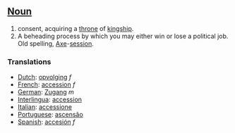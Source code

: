==[[Noun]]==

#consent, acquiring a [[throne]] of [[kingship]].
#A beheading process by which you may either win or lose a political job.  Old spelling, [[Axe]]-[[session]].


===Translations===
*[[Dutch]]: [[opvolging]] ''f''
*[[French]]: [[accession]] ''f''
*[[German]]: [[Zugang]] ''m''
*[[Interlingua]]: [[accession]]
*[[Italian]]: [[accessione]]
*[[Portuguese]]: [[ascensão]]
*[[Spanish]]: [[accesión]] ''f''